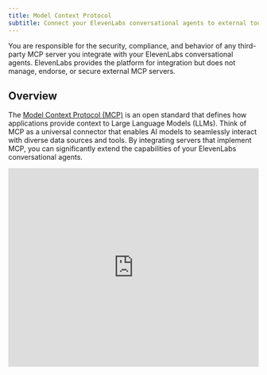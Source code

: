```yaml
---
title: Model Context Protocol
subtitle: Connect your ElevenLabs conversational agents to external tools and data sources using the Model Context Protocol.
---
```


<Error title="User Responsibility">
  You are responsible for the security, compliance, and behavior of any third-party MCP server you
  integrate with your ElevenLabs conversational agents. ElevenLabs provides the platform for
  integration but does not manage, endorse, or secure external MCP servers.
</Error>

## Overview

The [Model Context Protocol (MCP)](https://modelcontextprotocol.io/) is an open standard that defines how applications provide context to Large Language Models (LLMs). Think of MCP as a universal connector that enables AI models to seamlessly interact with diverse data sources and tools. By integrating servers that implement MCP, you can significantly extend the capabilities of your ElevenLabs conversational agents.

<Frame background="subtle">
  <iframe
    width="100%"
    height="400"
    src="https://www.youtube.com/embed/7WLfKp7FpD8"
    title="ElevenLabs Model Context Protocol integration"
    frameBorder="0"
    allow="accelerometer; autoplay; clipboard-write; encrypted-media; gyroscope; picture-in-picture"
    allowFullScreen
  />
</Frame>

<Note>
  MCP support is not currently available for users on Zero Retention Mode or those requiring HIPAA
  compliance.
</Note>

ElevenLabs allows you to connect your conversational agents to external MCP servers. This enables your agents to:

- Access and process information from various data sources via the MCP server
- Utilize specialized tools and functionalities exposed by the MCP server
- Create more dynamic, knowledgeable, and interactive conversational experiences

## Getting started

<Note>
  ElevenLabs currently supports SSE transport MCP servers only. Streamable HTTP servers will be
  supported soon.
</Note>

1. Retrieve the URL of your MCP server. In this example, we'll use [Zapier MCP](https://zapier.com/mcp), which lets you connect Conversational AI to hundreds of tools and services.

2. Navigate to the [MCP server integrations dashboard](https://elevenlabs.io/app/conversational-ai/integrations) and click "Add Custom MCP Server".

   <Frame background="subtle">
     ![Creating your first MCP server](/assets/images/conversational-ai/mcp-create.png)
   </Frame>

3. Configure the MCP server with the following details:

   - **Name**: The name of the MCP server (e.g., "Zapier MCP Server")
   - **Description**: A description of what the MCP server can do (e.g., "An MCP server with access to Zapier's tools and services")
   - **Server URL**: The URL of the MCP server. In some cases this contains a secret key, treat it like a password and store it securely as a workspace secret.
   - **Secret Token (Optional)**: If the MCP server requires a secret token (Authorization header), enter it here.
   - **HTTP Headers (Optional)**: If the MCP server requires additional HTTP headers, enter them here.

4. Click "Add Integration" to save the integration and test the connection to list available tools.

   <Frame background="subtle">
     ![Zapier example tools](/assets/images/conversational-ai/mcp-zapier.png)
   </Frame>

5. The MCP server is now available to add to your agents. Note that MCP servers can currently only be added to agents with `Security > Enable authentication` enabled.

   <Frame background="subtle">
     ![Adding the MCP server to an agent](/assets/images/conversational-ai/mcp-add.png)
   </Frame>

## Tool approval modes

ElevenLabs provides flexible approval controls to manage how agents request permission to use tools from MCP servers. You can configure approval settings at both the MCP server level and individual tool level for maximum security control.

<Frame background="subtle">
  ![Tool approval mode settings](/assets/images/conversational-ai/mcp-approval.png)
</Frame>

### Available approval modes

- **Always Ask (Recommended)**: Maximum security. The agent will request your permission before each tool use.
- **Fine-Grained Tool Approval**: Disable and pre-select tools which can run automatically and those requiring approval.
- **No Approval**: The assistant can use any tool without approval.

### Fine-grained tool control

The Fine-Grained Tool Approval mode allows you to configure individual tools with different approval requirements, giving you precise control over which tools can run automatically and which require explicit permission.

<Frame background="subtle">
  ![Fine-grained tool approval
  settings](/assets/images/conversational-ai/mcp-finegrained-approvals.png)
</Frame>

For each tool, you can set:

- **Auto-approved**: Tool runs automatically without requiring permission
- **Requires approval**: Tool requires explicit permission before execution
- **Disabled**: Tool is completely disabled and cannot be used

<Tip>
  Use Fine-Grained Tool Approval to allow low-risk read-only tools to run automatically while
  requiring approval for tools that modify data or perform sensitive operations.
</Tip>

## Key considerations for ElevenLabs integration

- **External servers**: You are responsible for selecting the external MCP servers you wish to integrate. ElevenLabs provides the means to connect to them.
- **Supported features**: ElevenLabs currently supports MCP servers that communicate over SSE (Server-Sent Events) for real-time interactions.
- **Dynamic tools**: The tools and capabilities available from an integrated MCP server are defined by that external server and can change if the server's configuration is updated.

## Security and disclaimer

Integrating external MCP servers can expose your agents and data to third-party services. It is crucial to understand the security implications.

<Warning title="Important Disclaimer">
  By enabling MCP server integrations, you acknowledge that this may involve data sharing with
  third-party services not controlled by ElevenLabs. This could incur additional security risks.
  Please ensure you fully understand the implications, vet the security of any MCP server you
  integrate, and review our [MCP Integration Security
  Guidelines](/docs/conversational-ai/customization/mcp/security) before proceeding.
</Warning>

Refer to our [MCP Integration Security Guidelines](/docs/conversational-ai/customization/mcp/security) for detailed best practices.

## Finding or building MCP servers

- Utilize publicly available MCP servers from trusted providers
- Develop your own MCP server to expose your proprietary data or tools
- Explore the Model Context Protocol community and resources for examples and server implementations

### Resources 
- [Anthropic's MCP server examples](https://docs.anthropic.com/en/docs/agents-and-tools/remote-mcp-servers#remote-mcp-server-examples) - A list of example servers by Anthropic
- [Awesome Remote MCP Servers](https://github.com/jaw9c/awesome-remote-mcp-servers) - A curated, open-source list of remote MCP servers
- [Remote MCP Server Directory](https://remote-mcp.com/) - A searchable list of Remote MCP servers 
